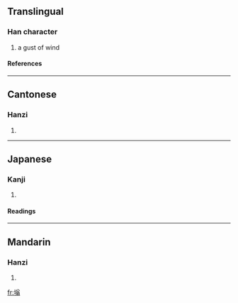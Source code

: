 ==Translingual==
===Han character===
{{Han char|rn=32|rad=土|as=10|sn=13|four=4812<sub>7</sub>|canj=土金戈一 (GCIM)}}
# a gust of wind
====References====
{{Han ref|kx=0235.150|dkj=05333|dj=0473.080|hdz=10473.100|uh=5855|ud=22613|bh=DCE9|bd=56553}}
----
==Cantonese==
===Hanzi===
{{yue-hanzi|jyut=|y=yung1}}
# {{defn|Cantonese}}
----
==Japanese==
===Kanji===
{{ja-kanji|grade=|rs=土10}}
# {{defn|Japanese}} 
====Readings====
{{ja-readings|on=[[おう]] (ō), [[お]] (o)|kun=[[ちり]] (chiri)}}
----
==Mandarin==
===Hanzi===
{{cmn-hanzi|pin=[[wěng]] (weng3)|wg=weng<sup>3</sup>}}
# {{defn|Mandarin}}

[[fr:塕]]